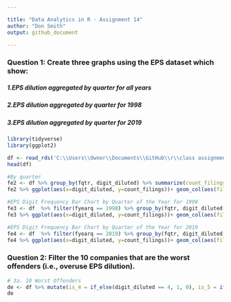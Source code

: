 ```yaml
---

title: "Data Analytics in R - Assignment 14"
author: "Don Smith"
output: github_document

---
```


### Question 1: Create three graphs using the EPS dataset which show:
##### 1.EPS dilution aggregated by quarter for all years
##### 2.EPS dilution aggregated by quarter for 1998
##### 3.EPS dilution aggregated by quarter for 2019

```r

library(tidyverse)
library(ggplot2)

df <- read_rds('C:\\Users\\Owner\\Documents\\GitHub\\r\\class assignments\\Data Analytics in R\\Assignment 14\\data\\EPS rounding_after class.rds')
head(df)

```

```r

#By quarter
fe2 <- df %>% group_by(fqtr, digit_diluted) %>% summarize(count_filings = n())
fe2 %>% ggplot(aes(x=digit_diluted, y=count_filings))+ geom_col(aes(fill=digit_diluted)) + facet_wrap(vars(as_factor(fqtr))) + theme_bw()

```

```r

#EPS Digit Frequency Bar Chart by Quarter of the Year for 1998
fe3 <- df  %>% filter(fyearq == 1998) %>% group_by(fqtr, digit_diluted, fyearq) %>% summarize(count_filings = n(), .groups = 'drop')
fe3 %>% ggplot(aes(x=digit_diluted, y=count_filings))+ geom_col(aes(fill=digit_diluted)) + facet_wrap(vars(as_factor(fqtr))) + theme_bw()

```

```r

#EPS Digit Frequency Bar Chart by Quarter of the Year for 2019
fe4 <- df  %>% filter(fyearq == 2019) %>% group_by(fqtr, digit_diluted, fyearq) %>% summarize(count_filings = n(), .groups = 'drop')
fe4 %>% ggplot(aes(x=digit_diluted, y=count_filings))+ geom_col(aes(fill=digit_diluted)) + facet_wrap(vars(as_factor(fqtr))) + theme_bw()

```


### Question 2: Filter the 10 companies that are the worst offenders (i.e., overuse EPS dilution).

```r

# 3a. 10 Worst Offenders
de <- df %>% mutate(is_4 = if_else(digit_diluted == 4, 1, 0), is_5 = if_else(digit_diluted == 5, 1, 0))  %>% group_by(tic, conm) %>% summarize(count_4s = sum(is_4), count_5s = sum(is_5), percent_4s = count_4s/length(is_4), percent_5s = count_5s/length(is_5), count_filings =n()) %>% filter(count_filings > 56, percent_4s < 0.0118, percent_5s > .11)
de

```

